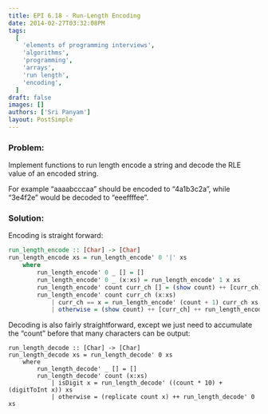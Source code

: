 ```yaml
---
title: EPI 6.18 - Run-Length Encoding
date: 2014-02-27T03:32:08PM
tags:
  [
    'elements of programming interviews',
    'algorithms',
    'programming',
    'arrays',
    'run length',
    'encoding',
  ]
draft: false
images: []
authors: ['Sri Panyam']
layout: PostSimple
---
```


### Problem:

Implement functions to run length encode a string and decode the RLE value of an encoded string.

For example “aaaabcccaa” should be encoded to “4a1b3c2a”, while “3e4f2e” would be decoded to “eeeffffee”.

### Solution:

Encoding is straight forward:

```haskell showLineNumbers
run_length_encode :: [Char] -> [Char]
run_length_encode xs = run_length_encode' 0 '|' xs
    where
        run_length_encode' 0 _ [] = []
        run_length_encode' 0 _ (x:xs) = run_length_encode' 1 x xs
        run_length_encode' count curr_ch [] = (show count) ++ [curr_ch]
        run_length_encode' count curr_ch (x:xs)
            | curr_ch == x = run_length_encode' (count + 1) curr_ch xs
            | otherwise = (show count) ++ [curr_ch] ++ run_length_encode' 1 x xs

```

Decoding is also fairly straightforward, except we just need to accumulate the “count” before that many characters can be output:

```
run_length_decode :: [Char] -> [Char]
run_length_decode xs = run_length_decode' 0 xs
    where
        run_length_decode' _ [] = []
        run_length_decode' count (x:xs)
            | isDigit x = run_length_decode' ((count * 10) + (digitToInt x)) xs
            | otherwise = (replicate count x) ++ run_length_decode' 0 xs
```
